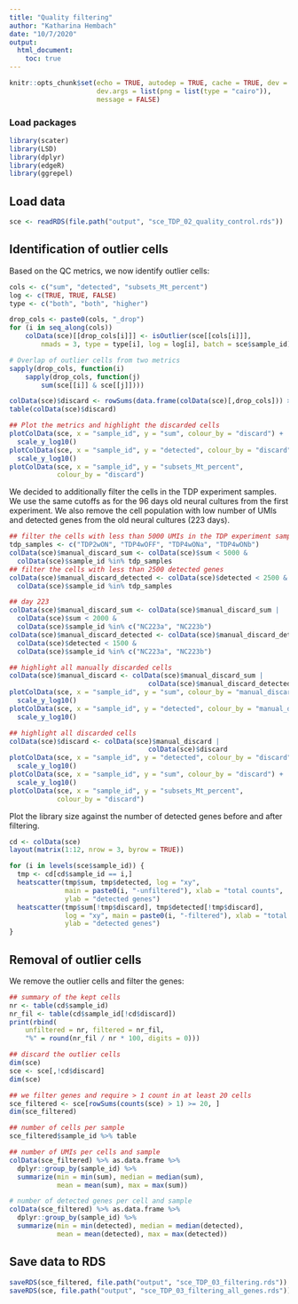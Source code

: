 ```yaml
---
title: "Quality filtering"
author: "Katharina Hembach"
date: "10/7/2020"
output:
  html_document:
    toc: true
---
```


```r
knitr::opts_chunk$set(echo = TRUE, autodep = TRUE, cache = TRUE, dev = "png",
                      dev.args = list(png = list(type = "cairo")), 
                      message = FALSE)
```

### Load packages
```r
library(scater)
library(LSD)
library(dplyr)
library(edgeR)
library(ggrepel)
```

## Load data

```r
sce <- readRDS(file.path("output", "sce_TDP_02_quality_control.rds"))
```

## Identification of outlier cells

Based on the QC metrics, we now identify outlier cells:

```r
cols <- c("sum", "detected", "subsets_Mt_percent")
log <- c(TRUE, TRUE, FALSE)
type <- c("both", "both", "higher")

drop_cols <- paste0(cols, "_drop")
for (i in seq_along(cols))
    colData(sce)[[drop_cols[i]]] <- isOutlier(sce[[cols[i]]], 
        nmads = 3, type = type[i], log = log[i], batch = sce$sample_id)

# Overlap of outlier cells from two metrics
sapply(drop_cols, function(i) 
    sapply(drop_cols, function(j)
        sum(sce[[i]] & sce[[j]])))

colData(sce)$discard <- rowSums(data.frame(colData(sce)[,drop_cols])) > 0
table(colData(sce)$discard)

## Plot the metrics and highlight the discarded cells
plotColData(sce, x = "sample_id", y = "sum", colour_by = "discard") + 
  scale_y_log10()
plotColData(sce, x = "sample_id", y = "detected", colour_by = "discard") + 
  scale_y_log10()
plotColData(sce, x = "sample_id", y = "subsets_Mt_percent", 
            colour_by = "discard")
```


We decided to additionally filter the cells in the TDP experiment samples. We use the same cutoffs as for the 96 days old neural cultures from the first experiment. We also remove the cell population with low number of UMIs and detected genes from the old neural cultures (223 days).

```r
## filter the cells with less than 5000 UMIs in the TDP experiment samples
tdp_samples <- c("TDP2wON", "TDP4wOFF", "TDP4wONa", "TDP4wONb")
colData(sce)$manual_discard_sum <- colData(sce)$sum < 5000 & 
  colData(sce)$sample_id %in% tdp_samples
## filter the cells with less than 2500 detected genes
colData(sce)$manual_discard_detected <- colData(sce)$detected < 2500 & 
  colData(sce)$sample_id %in% tdp_samples

## day 223
colData(sce)$manual_discard_sum <- colData(sce)$manual_discard_sum | 
  colData(sce)$sum < 2000 & 
  colData(sce)$sample_id %in% c("NC223a", "NC223b")
colData(sce)$manual_discard_detected <- colData(sce)$manual_discard_detected |
  colData(sce)$detected < 1500 & 
  colData(sce)$sample_id %in% c("NC223a", "NC223b")

## highlight all manually discarded cells
colData(sce)$manual_discard <- colData(sce)$manual_discard_sum |
                                   colData(sce)$manual_discard_detected
plotColData(sce, x = "sample_id", y = "sum", colour_by = "manual_discard") + 
  scale_y_log10()
plotColData(sce, x = "sample_id", y = "detected", colour_by = "manual_discard") + 
  scale_y_log10()

## highlight all discarded cells
colData(sce)$discard <- colData(sce)$manual_discard |
                                   colData(sce)$discard
plotColData(sce, x = "sample_id", y = "detected", colour_by = "discard") + 
  scale_y_log10()
plotColData(sce, x = "sample_id", y = "sum", colour_by = "discard") + 
  scale_y_log10()
plotColData(sce, x = "sample_id", y = "subsets_Mt_percent", 
            colour_by = "discard")
```


Plot the library size against the number of detected genes before and after filtering.
```r
cd <- colData(sce)
layout(matrix(1:12, nrow = 3, byrow = TRUE))

for (i in levels(sce$sample_id)) {
  tmp <- cd[cd$sample_id == i,]
  heatscatter(tmp$sum, tmp$detected, log = "xy", 
              main = paste0(i, "-unfiltered"), xlab = "total counts", 
              ylab = "detected genes")
  heatscatter(tmp$sum[!tmp$discard], tmp$detected[!tmp$discard], 
              log = "xy", main = paste0(i, "-filtered"), xlab = "total counts", 
              ylab = "detected genes")    
}
```


## Removal of outlier cells
We remove the outlier cells and filter the genes:

```r
## summary of the kept cells
nr <- table(cd$sample_id)
nr_fil <- table(cd$sample_id[!cd$discard])
print(rbind(
    unfiltered = nr, filtered = nr_fil, 
    "%" = round(nr_fil / nr * 100, digits = 0)))

## discard the outlier cells
dim(sce)
sce <- sce[,!cd$discard]
dim(sce)

## we filter genes and require > 1 count in at least 20 cells
sce_filtered <- sce[rowSums(counts(sce) > 1) >= 20, ]
dim(sce_filtered)

## number of cells per sample
sce_filtered$sample_id %>% table

## number of UMIs per cells and sample
colData(sce_filtered) %>% as.data.frame %>% 
  dplyr::group_by(sample_id) %>% 
  summarize(min = min(sum), median = median(sum), 
            mean = mean(sum), max = max(sum))

# number of detected genes per cell and sample
colData(sce_filtered) %>% as.data.frame %>% 
  dplyr::group_by(sample_id) %>% 
  summarize(min = min(detected), median = median(detected), 
            mean = mean(detected), max = max(detected))
```


## Save data to RDS

```r
saveRDS(sce_filtered, file.path("output", "sce_TDP_03_filtering.rds"))
saveRDS(sce, file.path("output", "sce_TDP_03_filtering_all_genes.rds"))
```


